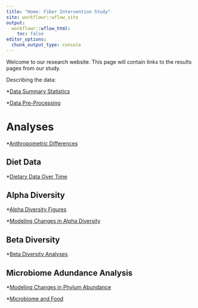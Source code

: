 ```yaml
---
title: "Home: Fiber Intervention Study"
site: workflowr::wflow_site
output:
  workflowr::wflow_html:
    toc: false
editor_options:
  chunk_output_type: console
---
```


Welcome to our research website.
This page will contain links to the results pages from our study.


Describing the data:

*[Data Summary Statistics](summary_stats.html)

*[Data Pre-Processing](data_processing.html)

# Analyses

*[Anthropometric Differences](analysis_anthropometric.html)

## Diet Data

*[Dietary Data Over Time](dietary_intake_figure.html)

## Alpha Diversity

*[Alpha Diversity Figures](alpha_diversity.html)

*[Modeling Changes in Alpha Diversity](lme_alpha.html)

## Beta Diversity

*[Beta Diversity Analyses](analysis_beta_diversity.html)

## Microbiome Adundance Analysis

*[Modeling Changes in Phylum Abundance](lme_microbiome.html)

*[Microbiome and Food](microbiome_food.html)
